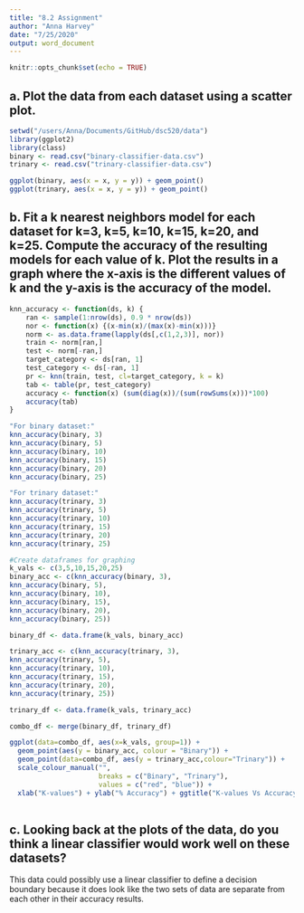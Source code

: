 ```yaml
---
title: "8.2 Assignment"
author: "Anna Harvey"
date: "7/25/2020"
output: word_document
---
```


```r
knitr::opts_chunk$set(echo = TRUE)
```

## a. Plot the data from each dataset using a scatter plot.
```r
setwd("/users/Anna/Documents/GitHub/dsc520/data")
library(ggplot2)
library(class)
binary <- read.csv("binary-classifier-data.csv")
trinary <- read.csv("trinary-classifier-data.csv")
```
```r
ggplot(binary, aes(x = x, y = y)) + geom_point()
ggplot(trinary, aes(x = x, y = y)) + geom_point()
```

## b. Fit a k nearest neighbors model for each dataset for k=3, k=5, k=10, k=15, k=20, and k=25. Compute the accuracy of the resulting models for each value of k. Plot the results in a graph where the x-axis is the different values of k and the y-axis is the accuracy of the model.

```r
knn_accuracy <- function(ds, k) {
    ran <- sample(1:nrow(ds), 0.9 * nrow(ds))
    nor <- function(x) {(x-min(x)/(max(x)-min(x)))}
    norm <- as.data.frame(lapply(ds[,c(1,2,3)], nor))
    train <- norm[ran,]
    test <- norm[-ran,]
    target_category <- ds[ran, 1]
    test_category <- ds[-ran, 1]
    pr <- knn(train, test, cl=target_category, k = k)
    tab <- table(pr, test_category)
    accuracy <- function(x) (sum(diag(x))/(sum(rowSums(x)))*100)
    accuracy(tab)
}
```
```r
"For binary dataset:"
knn_accuracy(binary, 3)
knn_accuracy(binary, 5)
knn_accuracy(binary, 10)
knn_accuracy(binary, 15)
knn_accuracy(binary, 20)
knn_accuracy(binary, 25)

"For trinary dataset:"
knn_accuracy(trinary, 3)
knn_accuracy(trinary, 5)
knn_accuracy(trinary, 10)
knn_accuracy(trinary, 15)
knn_accuracy(trinary, 20)
knn_accuracy(trinary, 25)
```
```r
#Create dataframes for graphing
k_vals <- c(3,5,10,15,20,25)
binary_acc <- c(knn_accuracy(binary, 3),
knn_accuracy(binary, 5),
knn_accuracy(binary, 10),
knn_accuracy(binary, 15),
knn_accuracy(binary, 20),
knn_accuracy(binary, 25))

binary_df <- data.frame(k_vals, binary_acc)

trinary_acc <- c(knn_accuracy(trinary, 3),
knn_accuracy(trinary, 5),
knn_accuracy(trinary, 10),
knn_accuracy(trinary, 15),
knn_accuracy(trinary, 20),
knn_accuracy(trinary, 25))

trinary_df <- data.frame(k_vals, trinary_acc)

combo_df <- merge(binary_df, trinary_df)

ggplot(data=combo_df, aes(x=k_vals, group=1)) +
  geom_point(aes(y = binary_acc, colour = "Binary")) +
  geom_point(data=combo_df, aes(y = trinary_acc,colour="Trinary")) +
  scale_colour_manual("",
                      breaks = c("Binary", "Trinary"),
                      values = c("red", "blue")) +
  xlab("K-values") + ylab("% Accuracy") + ggtitle("K-values Vs Accuracy")
    
```


## c. Looking back at the plots of the data, do you think a linear classifier would work well on these datasets?

This data could possibly use a linear classifier to define a decision boundary because it does look like the two sets of data are separate from each other in their accuracy results.
